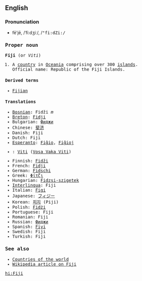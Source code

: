 ==English==
===Pronunciation===
*fē'jē, /ˈfiːdʒiː/, /<tt>"fi:dZi:<tt>/

===Proper noun===
'''Fiji''' (or ''Viti'')

# A [[country]] in [[Oceania]] comprising over 300 [[island]]s. Official name: Republic of the Fiji Islands.

====Derived terms====
*[[Fijian]]

====Translations====
*[[Bosnian]]: Fidži ''m''
*[[Breton]]: [[Fidji]]
*Bulgarian: [[Фиджи]]
*Chinese: [[斐济]]
*Danish: Fiji
*Dutch: Fiji
*[[Esperanto]]: [[Fiĝio]], [[Fiĝioj]]
*{{fj}}: [[Viti]] ([[:fj:Viti|Vosa Vaka Viti]])
*Finnish: [[Fidži]]
*French: [[Fidji]]
*German: [[Fidschi]]
*Greek: [[Φίτζι]]
*Hungarian: [[Fidzsi-szigetek]]
*[[Interlingua]]: Fiji
*Italian: [[Figi]]
*Japanese: [[フィジー]]
*Korean: [[피지]] (Piji)
*Polish: [[Fidżi]]
*Portuguese: Fiji
*Romanian: Fiji
*Russian: [[Фиджи]]
*Spanish: [[Fiyi]]
*Swedish: Fiji
*Turkish: Fiji

===See also===
* [[Countries of the world]]
*[[w:Fiji|Wikipedia article on Fiji]]

[[hi:Fiji]]